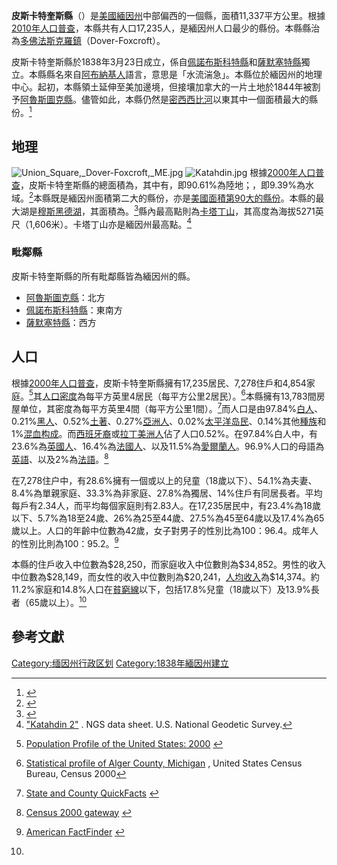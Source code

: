 {{Infobox U.S. County|
 county  = 皮斯卡特奎斯縣|
 state = 緬因州 |
 en county  = Piscataquis County|
 en state = Maine |
 seal =  |
 map=Map of Maine highlighting Piscataquis County.svg|
 map size = 150|
 founded = 1838年3月23日 |
 seat = [[多佛法斯克羅鎮|多佛法斯克羅鎮]] | 
 area            = {{convert|4377.36 |sqmi|km2}}|
 area land       = {{convert|3966.22|sqmi}} |
 area water      ={{convert|411.14 |sqmi}} |
 area percentage = 9.39% |
 census yr = 2010|
 pop = 17535 |
 density = 1.7|
 named for = 阿布納基語，意思是「水流湍急」 |
 web =  |
|}}

'''皮斯卡特奎斯縣'''（{{lang en|Piscataquis County}}）是[[美國|美國]][[緬因州|緬因州]]中部偏西的一個縣，面積11,337平方公里。根據[[美國2010年人口普查|2010年人口普查]]，本縣共有人口17,235人，是緬因州人口最少的縣份。本縣縣治為[[多佛法斯克羅鎮|多佛法斯克羅鎮]]（Dover-Foxcroft）。{{GR|6}}

皮斯卡特奎斯縣於1838年3月23日成立，係自[[佩諾布斯科特縣|佩諾布斯科特縣]]和[[薩默塞特縣_(緬因州)|薩默塞特縣]]獨立。本縣縣名來自[[阿布納基人|阿布納基人]]語言，意思是「水流湍急」。{{GR|3}}本縣位於緬因州的地理中心。起初，本縣領土延伸至美加邊境，但接壤加拿大的一片土地於1844年被割予[[阿魯斯圖克縣|阿魯斯圖克縣]]。儘管如此，本縣仍然是[[密西西比河|密西西比河]]以東其中一個面積最大的縣份。<ref>{{cite web |url=http://www.raconline.org/racmaps/mapfiles/frontier.png |title=Frontier Counties of the United States 2010 |author=source: US Census Bureau |date= |publisher=Rural Assistance Center |accessdate=January 29, 2012 |archive-date=2012-10-17 |archive-url=https://web.archive.org/web/20121017124801/http://www.raconline.org/racmaps/mapfiles/frontier.png |dead-url=yes }}</ref>

==地理==
[[File:Union_Square,_Dover-Foxcroft,_ME.jpg|thumb]]
[[File:Katahdin.jpg|thumb]]
根據[[2000年美国人口普查|2000年人口普查]]，皮斯卡特奎斯縣的總面積為{{convert|4377.36|sqmi}}，其中有{{convert|3966.22|sqmi}}，即90.61%為陸地；{{convert|411.14|sqmi}}，即9.39%為水域。<ref>{{cite web
  |url=http://www.census.gov/tiger/tms/gazetteer/county2k.txt
  |title=Census 2000 U.S. Gazetteer Files: Counties
  |publisher=United States Census
  |accessdate=2011-02-13
  |archive-url=https://www.webcitation.org/68EB8WXmf?url=http://www.census.gov/tiger/tms/gazetteer/county2k.txt
  |archive-date=2012-06-06
  |dead-url=yes
  }}</ref>本縣既是緬因州面積第二大的縣份，亦是[[美國面積最大縣份列表|美國面積第90大的縣份]]。本縣的最大湖是[[穆斯黑德湖|穆斯黑德湖]]，其面積為{{convert|120|sqmi|km2}}。<ref name="nrcm">{{cite web|url=http://www.nrcm.org/plum_creek_update_dec2010.asp|title=Plum Creek: An Update|publisher=Natural Resources Council of Maine|deadurl=yes|archiveurl=https://archive.is/20130415114422/http://www.nrcm.org/plum_creek_update_dec2010.asp|archivedate=2013-04-15}}</ref>縣內最高點則為[[卡塔丁山|卡塔丁山]]，其高度為海拔5271英尺（1,606米）。卡塔丁山亦是緬因州最高點。<ref>[http://www.ngs.noaa.gov/cgi-bin/ds_mark.prl?PidBox=QG1451 "Katahdin 2"] {{Wayback|url=http://www.ngs.noaa.gov/cgi-bin/ds_mark.prl?PidBox=QG1451 |date=20130522010407 }}. NGS data sheet. U.S. National Geodetic Survey.</ref>

===毗鄰縣===
皮斯卡特奎斯縣的所有毗鄰縣皆為緬因州的縣。
*[[阿魯斯圖克縣|阿魯斯圖克縣]]：北方
*[[佩諾布斯科特縣|佩諾布斯科特縣]]：東南方
*[[薩默塞特縣_(緬因州)|薩默塞特縣]]：西方

==人口==
{{USCensusPop
|1840= 13138
|1850= 14735
|1860= 15032
|1870= 14403
|1880= 14872
|1890= 16134
|1900= 16949
|1910= 19887
|1920= 20554
|1930= 18231
|1940= 18467
|1950= 18617
|1960= 17379
|1970= 16285
|1980= 17634
|1990= 18653
|2000= 17235
|2010= 17535
| footnote=<ref>{{cite web|url=http://www.census.gov/population/www/censusdata/cencounts/files/ca190090.txt|title=1900-1990 census data|publisher=United States Census Bureau|accessdate=2013-05-06|archive-date=2013-06-18|archive-url=https://web.archive.org/web/20130618102118/http://www.census.gov/population/www/censusdata/cencounts/files/ca190090.txt|dead-url=no}}</ref><ref>{{cite web |url=http://factfinder2.census.gov |title=American FactFinder |publisher=Factfinder2.census.gov |date= |accessdate=2013-02-16 |archive-date=2013-09-11 |archive-url=https://web.archive.org/web/20130911234518/http://factfinder2.census.gov/ |dead-url=no }}</ref><ref>{{cite web |url=http://mapserver.lib.virginia.edu/ |title=University of Virginia Library |publisher=Mapserver.lib.virginia.edu |date= |accessdate=2013-02-16 |archive-date=2012-08-11 |archive-url=https://web.archive.org/web/20120811110448/http://mapserver.lib.virginia.edu/ |dead-url=yes }}</ref>
|}}

根據[[2000年美國人口普查|2000年人口普查]]{{GR|2}}，皮斯卡特奎斯縣擁有17,235居民、7,278住戶和4,854家庭。<ref>{{en}}[http://www.census.gov/population/www/pop-profile/profile2000.html Population Profile of the United States: 2000] {{Wayback|url=http://www.census.gov/population/www/pop-profile/profile2000.html |date=20040113065424 }}</ref>其[[人口密度|人口密度]]為每平方英里4居民（每平方公里2居民）。<ref>[http://censtats.census.gov/data/MI/05026003.pdf Statistical profile of Alger County, Michigan] {{webarchive|url=https://web.archive.org/web/20120407012422/http://censtats.census.gov/data/MI/05026003.pdf |date=2012-04-07 }}, United States Census Bureau, Census 2000</ref>本縣擁有13,783間房屋单位，其密度為每平方英里4間（每平方公里1間）。<ref>{{en}}[http://quickfacts.census.gov/qfd/ State and County QuickFacts] {{webarchive|url=https://web.archive.org/web/20040401125638/http://quickfacts.census.gov/qfd/ |date=2004-04-01 }}</ref>而人口是由97.84%[[歐裔美國人|白人]]、0.21%[[非裔美國人|黑人]]、0.52%[[美國土著|土著]]、0.27%[[亞裔美國人|亞洲人]]、0.02%[[太平洋岛民|太平洋岛民]]、0.14%其他[[種族|種族]]和1%[[混血|混血]][[种族构成|构成]]。而[[西班牙裔美国人|西班牙裔]]或[[拉丁美洲人|拉丁美洲人]]佔了人口0.52%。在97.84%白人中，有23.6%為[[英國人|英國人]]、16.4%為[[法國人|法國人]]、以及11.5%為[[愛爾蘭人|愛爾蘭人]]。96.9%人口的母語為[[英語|英語]]、以及2%為[[法語|法語]]。<ref>{{en}}[http://www.census.gov/main/www/cen2000.html Census 2000 gateway] {{Wayback|url=http://www.census.gov/main/www/cen2000.html |date=20190331194847 }}</ref>

在7,278住户中，有28.6%擁有一個或以上的兒童（18歲以下）、54.1%為夫妻、8.4%為單親家庭、33.3%為非家庭、27.8%為獨居、14%住戶有同居長者。平均每戶有2.34人，而平均每個家庭則有2.83人。在17,235居民中，有23.4%為18歲以下、5.7%為18至24歲、26%為25至44歲、27.5%為45至64歲以及17.4%為65歲以上。人口的年齡中位數為42歲，女子對男子的性別比為100：96.4。成年人的性別比則為100：95.2。<ref name="Census">{{en}}[http://factfinder.census.gov/ American FactFinder] {{WebCite|url=https://www.webcitation.org/65jESGrbU?url=http://factfinder2.census.gov/legacy/aff_sunset.html |date=20120226005920 |dateformat=iso }}</ref>

本縣的住戶收入中位數為$28,250，而家庭收入中位數則為$34,852。男性的收入中位數為$28,149，而女性的收入中位數則為$20,241，[[人均收入|人均收入]]為$14,374。約11.2%家庭和14.8%人口在[[貧窮線|貧窮線]]以下，包括17.8%兒童（18歲以下）及13.9%長者（65歲以上）。<ref name="Census"/>

==參考文獻==
{{reflist|2}}

{{Maine}}
{{Authority control}}

{{DEFAULTSORT:Piscataquis County}}
[[Category:缅因州行政区划|Category:缅因州行政区划]]
[[Category:1838年緬因州建立|Category:1838年緬因州建立]]